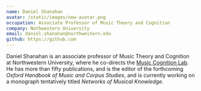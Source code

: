 ```yaml
---
name: Daniel Shanahan
avatar: /static/images/new-avatar.png
occupation: Associate Professor of Music Theory and Cognition
company: Nothwestern University
email: daniel.shanahan@northwestern.edu
github: https://github.com
---
```


Daniel Shanahan is an associate professor of Music Theory and Cognition at Northwestern University, 
where he co-directs the [Music Cognition Lab](https://sites.northwestern.edu/mccll/). 
He has more than fifty publications, and is the editor 
of the forthcoming _Oxford Handbook of Music and Corpus Studies_, and is currently working on a monograph 
tentatively titled _Networks of Musical Knowledge_.